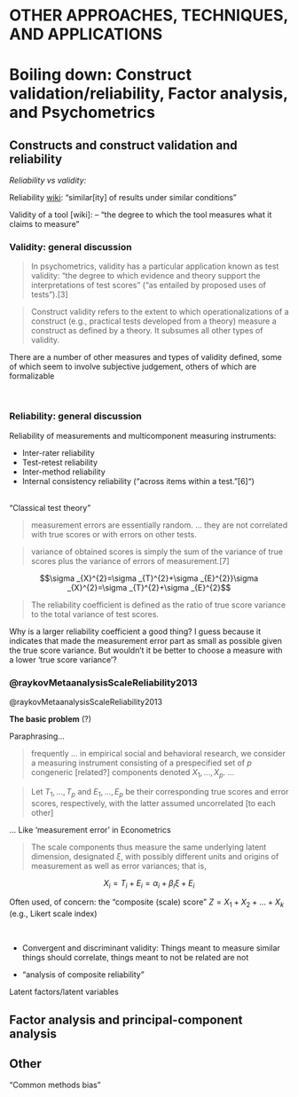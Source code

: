 # **OTHER APPROACHES, TECHNIQUES, AND APPLICATIONS** {-#other_approaches}

# Boiling down: Construct validation/reliability, Factor analysis, and Psychometrics {#psychometrics}


## Constructs and construct validation and reliability

*Reliability vs validity:*

Reliability [wiki](https://en.wikipedia.org/wiki/Reliability_(statistics)): "similar[ity] of results under similar conditions"

Validity of a tool [wiki]: -- "the degree to which the tool measures what it claims to measure"

### Validity: general discussion 

> In psychometrics, validity has a particular application known as test validity: "the degree to which evidence and theory support the interpretations of test scores" ("as entailed by proposed uses of tests").[3]


> Construct validity refers to the extent to which operationalizations of a construct (e.g., practical tests developed from a theory) measure a construct as defined by a theory. It subsumes all other types of validity.

There are a number of other measures and types of validity defined, some of which seem to involve subjective judgement, others of which are formalizable

\

### Reliability: general discussion 

Reliability of measurements and multicomponent measuring instruments:

- Inter-rater reliability
- Test-retest reliability
- Inter-method reliability
- Internal consistency reliability ("across items within a test."[6]")

\
"Classical test theory"

> measurement errors are essentially random. ... they are not correlated with true scores or with errors on other tests.

> variance of obtained scores is simply the sum of the variance of true scores plus the variance of errors of measurement.[7]

$$\sigma _{X}^{2}=\sigma _{T}^{2}+\sigma _{E}^{2}}\sigma _{X}^{2}=\sigma _{T}^{2}+\sigma _{E}^{2}$$

> The reliability coefficient is defined as the ratio of true score variance to the total variance of test scores.

<div class="marginnote">
Why is a larger reliability coefficient a good thing? I guess because it indicates that made the measurement error part as small as possible given the true score variance. But wouldn't it be better to choose a measure with a lower 'true score variance'?
</div>
 



### @raykovMetaanalysisScaleReliability2013


@raykovMetaanalysisScaleReliability2013

**The basic problem** (?)

Paraphrasing...

> frequently ... in empirical social and behavioral research, we consider a measuring instrument consisting of a prespecified set of $p$ congeneric [related?] components denoted $X_1, ..., X_p$. ... 

> Let $T_1, ..., T_p$ and $E_1, ..., E_p$ be their corresponding true scores and error scores, respectively, with the latter assumed uncorrelated [to each other]

... Like 'measurement error' in Econometrics

> The scale components thus measure the same underlying latent dimension, designated $\xi$, with possibly different units and origins of measurement as well as error variances; that is,

$$X_i= T_i + E_i = \alpha_i + \beta_i \xi + E_i$$

Often used, of concern: the "composite (scale) score" $Z = X_1 + X_2 + ... + X_k$  (e.g., Likert scale index)


\

- Convergent and discriminant validity: Things meant to measure similar things should correlate, things meant to not be related are not

- "analysis of composite reliability"

Latent factors/latent variables 

## Factor analysis and principal-component analysis

## Other

"Common methods bias"